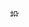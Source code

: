 &nbsp;[[File:White flag icon.svg|14px|投降|link={{{1|投降}}}]]<noinclude>

<!-- Add categories and interwikis to the /doc subpage, not here! -->
{{Documentation}}
</noinclude>